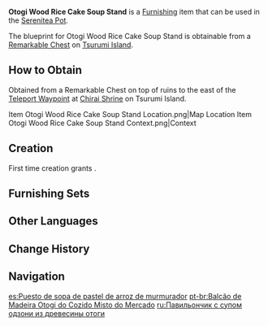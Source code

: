 {{Furnishing Infobox
|id             = 370505
|image          = Item Otogi Wood Rice Cake Soup Stand.png
|category       = Building
|subcategory    = Free Booth
|quality        = 3
|adeptal_energy = 60
|load           = 145
|reduced_load   = 108
|description    = This food stall is often known as a "stand" or a "yatai." It has been built from a combination of an [[Otogi Wood]] table cabinet and pushcart and is unique to Inazuma.<br />Rice Cake Soup is a very popular dish in [[Inazuma City]], and it is no exaggeration to say that this is a dish for everyone. As such, one can find many such stands selling [[Rice Cake Soup]]. Sometimes, store owners may even let guests place the ingredients that they want into their soup as it is being made, thus satisfying both their hunger and spur-of-the-moment inspiration.
|blueprint      = Remarkable Chest
}}
'''Otogi Wood Rice Cake Soup Stand''' is a [[Furnishing]] item that can be used in the [[Serenitea Pot]].

The blueprint for Otogi Wood Rice Cake Soup Stand is obtainable from a [[Remarkable Chest]] on [[Tsurumi Island]].

==How to Obtain==
Obtained from a Remarkable Chest on top of ruins to the east of the [[Teleport Waypoint]] at [[Chirai Shrine]] on Tsurumi Island.
<gallery>
Item Otogi Wood Rice Cake Soup Stand Location.png|Map Location
Item Otogi Wood Rice Cake Soup Stand Context.png|Context
</gallery>

==Creation==
First time creation grants {{Item|Trust|24|x=60}}.
{{Recipe
|type = Creation
|time = 14h
|Otogi Wood = 12
|Blue Dye = 6
|sort = Otogi Wood;Blue Dye
}}

==Furnishing Sets==
{{Craft Usage}}

==Other Languages==
{{Other Languages
|default_hidden = 1
|en      = Otogi Wood Rice Cake Soup Stand
|zhs     = 御伽木市井杂煮屋台
|zhs_rm  = Yùjiā-mù Shìjǐng Zázhǔ Wūtái
|zht     = 御伽木市井雜煮屋台
|zht_rm  = Yùjiā-mù Shìjǐng Zázhǔ Wūtái
|ja      = 御伽の市井おでん屋台
|ja_rm   = Otogi no Shisei Oden Yatai
|ko      = 오토기나무 모둠 어묵탕 포장마차
|ko_rm   = Otogi-namu Modum Eomuktang Pojangmacha
|es      = Puesto de sopa de pastel de arroz de murmurador
|fr      = Étal à soupe de galettes de riz en bois de dulcinier
|ru      = Павильончик с супом одзони из древесины отоги
|th      = ซุ้ม Rice Cake Soup ไม้ Otogi
|th_rm   = Sum Rice Cake Soup Mai Otogi
|vi      = Quầy Zoni Đường Phố Otogi
|de      = Otogi-Sand für Klebreissuppe
|id      = Kios Sup Kue Beras dari Otogi
|pt      = Balcão de Madeira Otogi do Cozido Misto do Mercado
|tr      = Otogi Çorbası Standı
|it      = Bancarella di zuppa di gnocchi di riso in legno Otogi
}}

==Change History==
{{Change History|2.2}}

==Navigation==
{{Furnishing Navbox|exterior}}

[[es:Puesto de sopa de pastel de arroz de murmurador]]
[[pt-br:Balcão de Madeira Otogi do Cozido Misto do Mercado]]
[[ru:Павильончик с супом одзони из древесины отоги]]